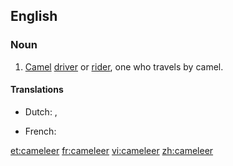 ==English==

===Noun===
{{en-noun}}

# [[camel|Camel]] [[driver]] or [[rider]], one who travels by camel.

====Translations====
{{trans-top|camel rider}}
* Dutch: {{t|nl|kameelrijder}}, {{t|nl|kameeldrijver}}
{{trans-mid}}
* French: {{t|fr|chamelier|m}}
{{trans-bottom}}

[[et:cameleer]]
[[fr:cameleer]]
[[vi:cameleer]]
[[zh:cameleer]]
